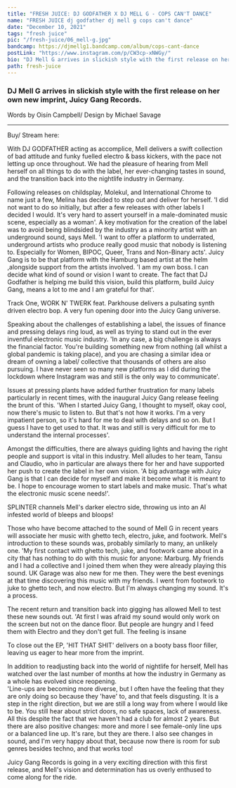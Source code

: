 ---
title: "FRESH JUICE: DJ GODFATHER X DJ MELL G - COPS CAN'T DANCE"
name: "FRESH JUICE dj godfather dj mell g cops can't dance"
date: "December 10, 2021"
tags: "fresh juice"
pic: "/fresh-juice/06_mell-g.jpg"
bandcamp: https://djmellg1.bandcamp.com/album/cops-cant-dance
postLink: "https://www.instagram.com/p/CW3cp-xNWGy/"
bio: "DJ Mell G arrives in slickish style with the first release on her own new imprint, Juicy Gang Records"
path: fresh-juice
---

### DJ Mell G arrives in slickish style with the first release on her own new imprint, Juicy Gang Records.

<p className="smallText">Words by Oisín Campbell/ Design by Michael Savage</p>

<hr />

<BandCamp src="album=344223988" />

Buy/ Stream here: <HoverLink url="djmellg1.bandcamp.com/album/cops-cant-dance" inline external />

With DJ GODFATHER acting as accomplice, Mell delivers a swift collection of bad attitude and funky fuelled electro & bass kickers, with the pace not letting up once throughout. We had the pleasure of hearing from Mell herself on all things to do with the label, her ever-changing tastes in sound, and the transition back into the nightlife industry in Germany.

Following releases on childsplay, Molekul, and International Chrome to name just a few, Melina has decided to step out and deliver for herself.
'I did not want to do so initially, but after a few releases with other labels I decided I would. It's very hard to assert yourself in a male-dominated music scene, especially as a woman'.
A key motivation for the creation of the label was to avoid being blindsided by the industry as a minority artist with an underground sound, says Mell.
'I want to offer a platform to underrated, underground artists who produce really good music that nobody is listening to. Especially for Women, BIPOC, Queer, Trans and Non-Binary acts'.
Juicy Gang is to be that platform with the Hamburg based artist at the helm ,alongside support from the artists involved.
'I am my own boss. I can decide what kind of sound or vision I want to create. The fact that DJ Godfather is helping me build this vision, build this platform, build Juicy Gang, means a lot to me and I am grateful for that'.

<HoverLink url="juicygangrecords.bandcamp.com/track/work-n-twerk-feat-parkhouse" external inline />

Track One, WORK N' TWERK feat. Parkhouse delivers a pulsating synth driven electro bop. A very fun opening door into the Juicy Gang universe.

<Picture src="/fresh-juice/06_juicy-gang.jpg" alt="juicy gang logo" size={1200} />

Speaking about the challenges of establishing a label, the issues of finance and pressing delays ring loud, as well as trying to stand out in the ever inventful electronic music industry.
'In any case, a big challenge is always the financial factor. You're building something new from nothing (all whilst a global pandemic is taking place), and you are chasing a similar idea or dream of owning a label/ collective that thousands of others are also pursuing. I have never seen so many new platforms as I did during the lockdown where Instagram was and still is the only way to communicate'.

Issues at pressing plants have added further frustration for many labels particularly in recent times, with the inaugural Juicy Gang release feeling the brunt of this.
'When I started Juicy Gang, I thought to myself, okay cool, now there's music to listen to. But that's not how it works. I'm a very impatient person, so it's hard for me to deal with delays and so on. But I guess I have to get used to that. It was and still is very difficult for me to understand the internal processes'.

Amongst the difficulties, there are always guiding lights and having the right people and support is vital in this industry. Mell alludes to her team, Tansu and Claudio, who in particular are always there for her and have supported her push to create the label in her own vision.
'A big advantage with Juicy Gang is that I can decide for myself and make it become what it is meant to be. I hope to encourage women to start labels and make music. That's what the electronic music scene needs!'.

<HoverLink url="juicygangrecords.bandcamp.com/track/splinter" external inline />

SPLINTER channels Mell's darker electro side, throwing us into an AI infested world of bleeps and bloops!

Those who have become attached to the sound of Mell G in recent years will associate her music with ghetto tech, electro, juke, and footwork. Mell's introduction to these sounds was, probably similarly to many, an unlikely one.
'My first contact with ghetto tech, juke, and footwork came about in a city that has nothing to do with this music for anyone: Marburg. My friends and I had a collective and I joined them when they were already playing this sound. UK Garage was also new for me then. They were the best evenings at that time discovering this music with my friends. I went from footwork to juke to ghetto tech, and now electro. But I'm always changing my sound. It's a process.

The recent return and transition back into gigging has allowed Mell to test these new sounds out.
'At first I was afraid my sound would only work on the screen but not on the dance floor. But people are hungry and I feed them with Electro and they don't get full. The feeling is insane

<HoverLink url="juicygangrecords.bandcamp.com/track/hit-that-shit" external inline />

To close out the EP, 'HIT THAT SHIT' delivers on a booty bass floor filler, leaving us eager to hear more from the imprint.

<Picture src="/fresh-juice/06_mell-g-presspic.jpg" alt="Mell G Press Pic" size={1200} />

In addition to readjusting back into the world of nightlife for herself, Mell has watched over the last number of months at how the industry in Germany as a whole has evolved since reopening.  
'Line-ups are becoming more diverse, but I often have the feeling that they are only doing so because they 'have' to, and that feels disgusting. It is a step in the right direction, but we are still a long way from where I would like to be. You still hear about strict doors, no safe spaces, lack of awareness. All this despite the fact that we haven't had a club for almost 2 years.
But there are also positive changes: more and more I see female-only line ups or a balanced line up. It's rare, but they are there. I also see changes in sound, and I'm very happy about that, because now there is room for sub genres besides techno, and that works too!

Juicy Gang Records is going in a very exciting direction with this first release, and Mell's vision and determination has us overly enthused to come along for the ride.
